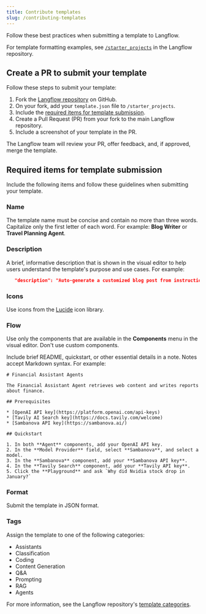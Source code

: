 ```yaml
---
title: Contribute templates
slug: /contributing-templates
---
```


Follow these best practices when submitting a template to Langflow.

For template formatting examples, see [`/starter_projects`](https://github.com/langflow-ai/langflow/tree/main/src/backend/base/langflow/initial_setup/starter_projects) in the Langflow repository.

## Create a PR to submit your template

Follow these steps to submit your template:

1. Fork the [Langflow repository](https://github.com/langflow-ai/langflow) on GitHub.
2. On your fork, add your `template.json` file to `/starter_projects`.
3. Include the [required items for template submission](#required-items-for-template-submission).
4. Create a Pull Request (PR) from your fork to the main Langflow repository.
5. Include a screenshot of your template in the PR.

The Langflow team will review your PR, offer feedback, and, if approved, merge the template.

## Required items for template submission

Include the following items and follow these guidelines when submitting your template.

### Name

The template name must be concise and contain no more than three words.
Capitalize only the first letter of each word.
For example: **Blog Writer** or **Travel Planning Agent**.

### Description

A brief, informative description that is shown in the visual editor to help users understand the template's purpose and use cases.
For example:

```json
   "description": "Auto-generate a customized blog post from instructions and referenced articles.",
```

### Icons

Use icons from the [Lucide](https://lucide.dev/icons/) icon library.

### Flow

Use only the components that are available in the **Components** menu in the visual editor.
Don't use custom components.

Include brief README, quickstart, or other essential details in a note. Notes accept Markdown syntax.
For example:

```text
# Financial Assistant Agents

The Financial Assistant Agent retrieves web content and writes reports about finance.

## Prerequisites

* [OpenAI API key](https://platform.openai.com/api-keys)
* [Tavily AI Search key](https://docs.tavily.com/welcome)
* [Sambanova API key](https://sambanova.ai/)

## Quickstart

1. In both **Agent** components, add your OpenAI API key.
2. In the **Model Provider** field, select **Sambanova**, and select a model.
3. In the **Sambanova** component, add your **Sambanova API key**.
4. In the **Tavily Search** component, add your **Tavily API key**.
5. Click the **Playground** and ask `Why did Nvidia stock drop in January?`
```

### Format

Submit the template in JSON format.

### Tags
Assign the template to one of the following categories:

- Assistants
- Classification
- Coding
- Content Generation
- Q&A
- Prompting
- RAG
- Agents

For more information, see the Langflow repository's [template categories](https://github.com/langflow-ai/langflow/blob/main/src/frontend/src/modals/templatesModal/index.tsx#L27-L57).